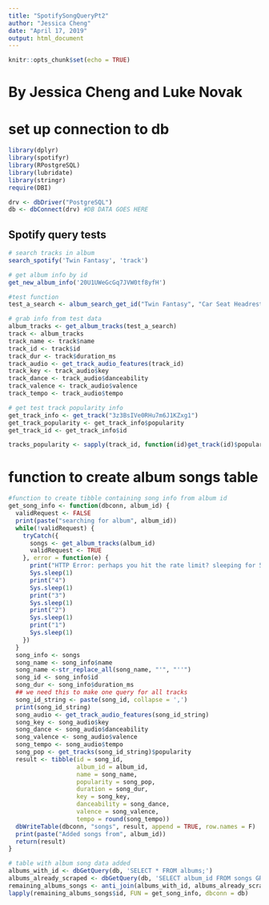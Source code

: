 ---
title: "SpotifySongQueryPt2"
author: "Jessica Cheng"
date: "April 17, 2019"
output: html_document
---

```{r setup, include=FALSE}
knitr::opts_chunk$set(echo = TRUE)
```
# By Jessica Cheng and Luke Novak

# set up connection to db

```{r}
library(dplyr)
library(spotifyr)
library(RPostgreSQL)
library(lubridate)
library(stringr)
require(DBI)

drv <- dbDriver("PostgreSQL")
db <- dbConnect(drv) #DB DATA GOES HERE

```

## Spotify query tests

```{r}
# search tracks in album
search_spotify('Twin Fantasy', 'track')

# get album info by id
get_new_album_info('20U1UWeGcGq7JVW0tf8yfH')

#test function
test_a_search <- album_search_get_id("Twin Fantasy", "Car Seat Headrest")

# grab info from test data
album_tracks <- get_album_tracks(test_a_search)
track <- album_tracks
track_name <- track$name
track_id <- track$id
track_dur <- track$duration_ms
track_audio <- get_track_audio_features(track_id)
track_key <- track_audio$key
track_dance <- track_audio$danceability
track_valence <- track_audio$valence
track_tempo <- track_audio$tempo

# get test track popularity info
get_track_info <- get_track("3z3BsIVe0RHu7m6J1KZxg1")
get_track_popularity <- get_track_info$popularity
get_track_id <- get_track_info$id

tracks_popularity <- sapply(track_id, function(id)get_track(id)$popularity)

```
# function to create album songs table
```{r}
#function to create tibble containing song info from album id
get_song_info <- function(dbconn, album_id) {
  validRequest <- FALSE
  print(paste("searching for album", album_id))
  while(!validRequest) {
    tryCatch({
      songs <- get_album_tracks(album_id)
      validRequest <- TRUE
    }, error = function(e) {
      print("HTTP Error: perhaps you hit the rate limit? sleeping for 5s")
      Sys.sleep(1)
      print("4")
      Sys.sleep(1)
      print("3") 
      Sys.sleep(1)
      print("2") 
      Sys.sleep(1)
      print("1") 
      Sys.sleep(1)
    })
  }
  song_info <- songs
  song_name <- song_info$name
  song_name <-str_replace_all(song_name, "'", "''")
  song_id <- song_info$id
  song_dur <- song_info$duration_ms
  ## we need this to make one query for all tracks
  song_id_string <- paste(song_id, collapse = ',')
  print(song_id_string)
  song_audio <- get_track_audio_features(song_id_string)
  song_key <- song_audio$key
  song_dance <- song_audio$danceability
  song_valence <- song_audio$valence
  song_tempo <- song_audio$tempo
  song_pop <- get_tracks(song_id_string)$popularity
  result <- tibble(id = song_id,
                   album_id = album_id,
                   name = song_name,
                   popularity = song_pop,
                   duration = song_dur,
                   key = song_key,
                   danceability = song_dance,
                   valence = song_valence,
                   tempo = round(song_tempo))
  dbWriteTable(dbconn, "songs", result, append = TRUE, row.names = F)
  print(paste("Added songs from", album_id))
  return(result)
}

# table with album song data added 
albums_with_id <- dbGetQuery(db, 'SELECT * FROM albums;')
albums_already_scraped <- dbGetQuery(db, 'SELECT album_id FROM songs GROUP BY album_id')
remaining_albums_songs <- anti_join(albums_with_id, albums_already_scraped, by=c("id" = "album_id"))
lapply(remaining_albums_songs$id, FUN = get_song_info, dbconn = db)
```

